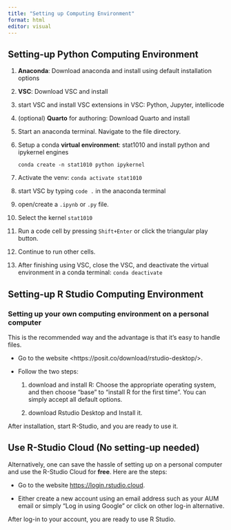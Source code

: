 ```yaml
---
title: "Setting up Computing Environment"
format: html
editor: visual
---
```


## Setting-up Python Computing Environment

1.  **Anaconda**: Download anaconda and install using default installation options

2.  **VSC**: Download VSC and install

3.  start VSC and install VSC extensions in VSC: Python, Jupyter, intellicode

4.  (optional) **Quarto** for authoring: Download Quarto and install

5.  Start an anaconda terminal. Navigate to the file directory.

6.  Setup a conda **virtual environment**: stat1010 and install python and ipykernel engines

    `conda create -n stat1010 python ipykernel`

7.  Activate the venv: `conda activate stat1010`

8.  start VSC by typing `code .` in the anaconda terminal

9.  open/create a `.ipynb` or `.py` file.

10. Select the kernel `stat1010`

11. Run a code cell by pressing `Shift+Enter` or click the triangular play button.

12. Continue to run other cells.

13. After finishing using VSC, close the VSC, and deactivate the virtual environment in a conda terminal: `conda deactivate`

## Setting-up R Studio Computing Environment

### Setting up your own computing environment on a personal computer

This is the recommended way and the advantage is that it's easy to handle files.

-   Go to the website \<https://posit.co/download/rstudio-desktop/\>.

-   Follow the two steps:

    1.  download and install R: Choose the appropriate operating system, and then choose "base" to "install R for the first time". You can simply accept all default options.

    2.  download Rstudio Desktop and Install it.

After installation, start R-Studio, and you are ready to use it.

## Use R-Studio Cloud (No setting-up needed)

Alternatively, one can save the hassle of setting up on a personal computer and use the R-Studio Cloud for **free**. Here are the steps:

-   Go to the website <https://login.rstudio.cloud>.

-   Either create a new account using an email address such as your AUM email or simply "Log in using Google" or click on other log-in alternative.

After log-in to your account, you are ready to use R Studio.
